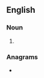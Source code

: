 {{also|tone arms}}
==English==

===Noun===
{{head|en|noun plural form}}

# {{plural of|tonearm|lang=en}}

===Anagrams===
* {{anagrams|en|Martones|Morantes|Sarmento|artemons|monaster|monstera|monteras|nearmost|onstream|storeman}}